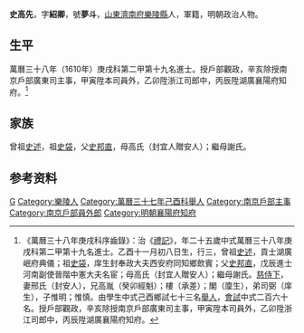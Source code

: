 {{明清人物信息框
| 姓名 = 史高先
| 原名 =
| 圖片名稱= 
| 圖片大小 =
| 圖片說明 = 
| 最高職務 =湖廣襄陽府知府
| 國家 = 大明 
| 爵位 =
| 籍貫 = [[山東|山東]][[濟南府|濟南府]][[樂陵縣|樂陵縣]]
| 族裔 = 
| 旗籍 = 
| 字號 = 
| 諡號 =
| 出生日期 = 萬曆十三年（1585年）十一月初八日
| 出生地點 =
| 逝世日期 = 卒年不詳
| 逝世地點 =
| 墓葬 =
| 配偶 = 邢氏（封安人）
| 親屬 = 父 [[史邦直|史邦直]]<br>兄 [[史高胤|史高胤]]
| 出身 =
* 萬曆三十八年庚戌科進士
| 經歷 =
| 著作 =  
}}
'''史高先'''{{BD|1585年||？年||}}，字'''紹卿'''，號'''夢斗'''，[[山東|山東]][[濟南府|濟南府]][[樂陵縣|樂陵縣]]人，軍籍，明朝政治人物。

==生平==
萬曆三十八年（1610年）庚戌科第二甲第十九名進士。授戶部觀政，辛亥除授南京戶部廣東司主事，甲寅陞本司員外，乙卯陞浙江司郎中，丙辰陞湖廣襄陽府知府。<ref>《萬曆三十八年庚戌科序齒錄》：治《[[禮記|禮記]]》，年二十五歲中式萬曆三十八年庚戌科第二甲第十九名進士。乙酉十一月初八日生，行三，曾祖[[史述|史述]]，貢士湖廣岷府典儀；祖[[史袋|史袋]]，庠生封奉政大夫西安府同知鄉飲賓；父[[史邦直|史邦直]]，戊辰進士河南副使晉階中憲大夫名宦；母高氏（封宜人贈安人）；繼母謝氏。[[慈侍下|慈侍下]]，妻邢氏（封安人），兄高胤（癸卯經魁）；樓（承差）；閣（廩生），弟司弼（庠生），子惟明；惟慎。由學生中式己酉鄉試七十三名[[舉人|舉人]]，[[會試|會試]]中式二百六十名。授戶部觀政，辛亥除授南京戶部廣東司主事，甲寅陞本司員外，乙卯陞浙江司郎中，丙辰陞湖廣襄陽府知府。</ref>

==家族==
曾祖[[史述|史述]]，祖[[史袋|史袋]]，父[[史邦直|史邦直]]，母高氏（封宜人贈安人）；繼母謝氏。

== 参考资料 ==
{{reflist}}

{{萬曆三十八年庚戌科殿试金榜}}

{{Authority control}}

{{DEFAULTSORT:Shi史}}
[[Category:史姓|G]]
[[Category:樂陵人|Category:樂陵人]]
[[Category:萬曆三十七年己酉科舉人|Category:萬曆三十七年己酉科舉人]]
[[Category:南京戶部主事|Category:南京戶部主事]]
[[Category:南京戶部員外郎|Category:南京戶部員外郎]]
[[Category:明朝襄陽府知府|Category:明朝襄陽府知府]]


{{明朝人物小作品}}